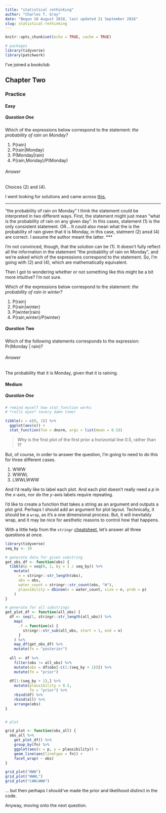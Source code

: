 ```yaml
---
title: "statistical rethinking"
author: "Charles T. Gray"
date: "Begun 18 August 2018, last updated 21 September 2018"
slug: statistical-rethinking
---
```


```r
knitr::opts_chunk$set(echo = TRUE, cache = TRUE)
```

```r
# packages
library(tidyverse)
library(patchwork)
```

I've joined a bookclub 

## Chapter Two

### Practice

#### Easy

##### Question One

Which of the expressions below correspond to the statement: *the probability of rain on Monday?*

(1) P(rain)
(2) P(rain|Monday)
(3) P(Monday|rain)
(4) P(rain,Monday)/P(Monday)

###### Answer

Choices (2) and (4).

I went looking for solutions and came across [this](http://www.rpubs.com/andersgs/my_solutions_chapter2_statrethink),

***
"the probability of rain on Monday"
I think the statement could be interpreted in two different ways. First, the statement might just mean “what is the probability of rain on any given day”. In this cases, statement (1) is the only consistent statement.
OR…
It could also mean what the is the probability of rain given that it is Monday, in this case, statment (2) ansd (4) are correct.
I assume the author meant the latter.
***

I'm not convinced, though, that the solution can be (1). It doesn't fully reflect all the information in the statement "the probability of rain on Monday", and we're asked which of the expressions correspond to the statement. So, I'm going with (2) and (4), which are mathematically equivalent.  

Then I got to wondering whether or not something like this might be a bit more intuitive? I'm not sure. 

Which of the expressions below correspond to the statement: *the probability of rain in winter?*
  
(1) P(rain)
(2) P(rain|winter)
(3) P(winter|rain)
(4) P(rain,winter)/P(winter)

##### Question Two

Which of the following statements corresponds to the expression: Pr(Monday | rain)?

###### Answer

The probability that it is Monday, given that it is raining. 

#### Medium

##### Question One

```r
# remind myself how stat_function works
# *rolls eyes* (every damn time)

tibble(x = c(0, 1)) %>%
  ggplot(aes(x)) +
  stat_function(fun = dnorm, args = list(mean = 0.5))


```


> Why is the first plot of the first prior a horizontal line 0.5, rather than 1? 

But, of course, in order to answer the question, I'm going to need to do this for three different cases.

1) WWW
2) WWWL
3) LWWLWWW

And I'd really like to label each plot. And each plot doesn't really need a $p$ in the $x$-axis, nor do the $y$-axis labels require repeating. 

I'd like to create a function that takes a string as an argument and outputs a plot grid. Perhaps I should add an argument for plot layout. Technically, it should be a `wrap`, as it's a one dimensional process. But, it will inevitably wrap, and it may be nice for aesthetic reasons to control how that happens. 

With a little help from the `stringr` [cheatsheet](https://www.rstudio.com/resources/cheatsheets/), let's answer all three questions at once.

```r

library(tidyverse)
seq_by <- 10

# generate data for given substring
get_obs_df <- function(obs) {
  tibble(p = seq(0, 1, by = 1 / seq_by)) %>%
    mutate(
      n = stringr::str_length(obs),
      obs = obs,
      water_count = stringr::str_count(obs, "W"),
      plausibility = dbinom(x = water_count, size = n, prob = p)
    )
}

# generate for all substrings
get_plot_df <- function(all_obs) {
  df <- seq(1, stringr::str_length(all_obs)) %>%
    map(
      .f = function(x) {
        stringr::str_sub(all_obs, start = 1, end = x)
      }
    ) %>%
    map_df(get_obs_df) %>%
    mutate(fn = "posterior")
  
  all <- df %>%
    filter(obs != all_obs) %>%
    mutate(obs = df$obs[-c(1:(seq_by + 1))]) %>%
    mutate(fn = "prior")
  
  df[1:(seq_by + 1),] %>%
    mutate(plausibility = 0.5,
           fn = "prior") %>%
    rbind(df) %>%
    rbind(all) %>%
    arrange(obs)
}


# plot

grid_plot <- function(obs_all) {
  obs_all %>%
    get_plot_df() %>%
    group_by(fn) %>%
    ggplot(aes(x = p, y = plausibility)) +
    geom_line(aes(linetype = fn)) +
    facet_wrap( ~ obs)
} 

grid_plot("WWW")
grid_plot("WWWL")
grid_plot("LWWLWWW")
```

$\dots$ but then perhaps I should've made the prior and likelihood distinct in the code.

Anyway, moving onto the next question.


